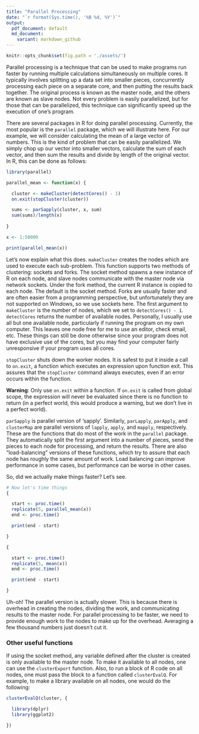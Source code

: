 ```yaml
--- 
title: "Parallel Processing"
date: "`r format(Sys.time(), '%B %d, %Y')`"
output: 
  pdf_document: default
  md_document:
    variant: markdown_github
---
```


```r
knitr::opts_chunk$set(fig.path = './assets/')
```
Parallel processing is a technique that can be used to make programs run faster
by running multiple calculations simultaneously on multiple cores.
It typically involves splitting up a data set into smaller pieces, 
concurrently processing each piece on a separate core, and then putting the results back
together.
The original process is known as the master node, and the others are known as
slave nodes.
Not every problem is easily parallelized, but for those that can be
parallelized, this technique can significantly speed up the execution of one's
program.

There are several packages in R for doing parallel processing. Currently,
the most popular is the `parallel` package, which we will illustrate here. For
our example, we will consider calculating the mean of a large vector of numbers.
This is the kind of problem that can be easily parallelized. We simply chop up
our vector into smaller vectors, calculate the sum of each vector, and then 
sum the results and divide by length of the original vector. In R, this can
be done as follows:

```r
library(parallel)

parallel_mean <- function(x) {

  cluster <- makeCluster(detectCores() - 1)
  on.exit(stopCluster(cluster))

  sums <- parSapply(cluster, x, sum)
  sum(sums)/length(x)
  
}

x <- 1:50000

print(parallel_mean(x))
```

Let's now explain what this does.
`makeCluster` creates the nodes which are used to execute each sub-problem. 
This function supports two methods of clustering: sockets and forks. The socket
method spawns a new instance of R on each node, and slave nodes communicate with
the master node via network sockets. Under the fork method, the current R instance
is copied to each node. The default
is the socket method. Forks are usually faster and are often easier from a programming perspective,
but unfortunately they are not supported on 
Windows, so we use sockets here.
The first argument to `makeCluster` is the number of nodes,
which we set to `detectCores() - 1`. `detectCores` 
returns the number of available nodes. Personally, I usually use all but one 
available node, particularly if running the program on my own computer. This 
leaves one node free for me to use an editor, check email, etc. These things 
can still be done otherwise since your program does not have exclusive use of
the cores, but you may find your computer fairly unresponsive if your program uses all cores.

`stopCluster` shuts down the worker nodes. It is safest to put it inside a call
to `on.exit`, a function which executes an expression upon function exit. This 
assures that the `stopCluster` command always executes, even if an error occurs
within the function.

**Warning**: Only use `on.exit` within a function. If `on.exit` is called from global scope,
the expression will never be evaluated since there is no function to return (in a
perfect world, this would produce a warning, but we don't live in a perfect 
world).

`parSapply` is parallel version of 'sapply'. Similarly, `parLapply`, 
`parApply`, and `clusterMap` are parallel versions of `lapply`, `apply`, and
`mapply`, respectively. These
are the functions that do most of the work in the `parallel` package. They
automatically split the first
argument into a number of pieces, send the pieces to each node for processing,
and return the results. There are also "load-balancing" versions of these 
functions, which try to assure that each node has roughly the same amount of
work. Load balancing can improve performance in some cases, but performance 
can be worse in other cases.

So, did we actually make things faster? Let's see.

```r
# Now let's time things
{

  start <- proc.time()
  replicate(5, parallel_mean(x))
  end <- proc.time()

  print(end - start)

}

{

  start <- proc.time()
  replicate(5, mean(x))
  end <- proc.time()

  print(end - start)

}

```

Uh-oh! The parallel version is actually slower. This is because there is 
overhead in creating the nodes, dividing the work, and communicating results to
the master node. For parallel processing to be faster, we need to provide enough
work to the nodes to make up for the overhead. Averaging a few thousand numbers
just doesn't cut it.

### Other useful functions

If using the socket method, any variable defined after the cluster is created is 
only available to the master node. To make it available to all nodes, one can
use the `clusterExport` function. Also, to run a block of R code on all nodes,
one must pass the block to a function called `clusterEvalQ`. For example, to
make a library available on all nodes, one would do the following:

```r
clusterEvalQ(cluster, {

  library(dplyr)
  library(ggplot2)

})

```

###